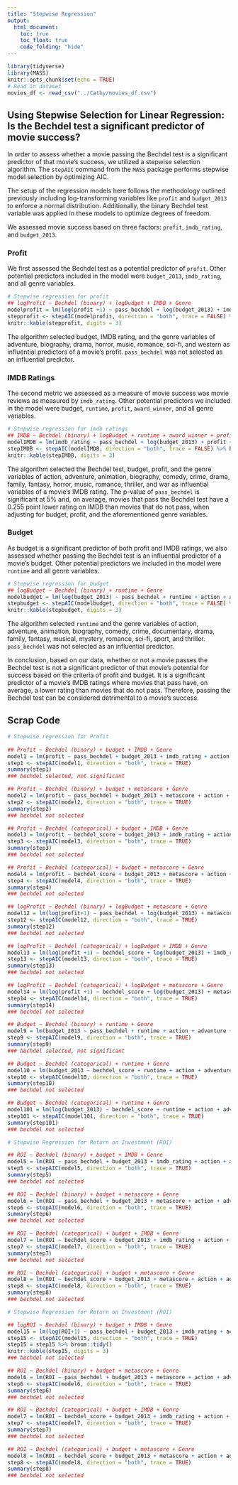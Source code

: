---
title: "Stepwise Regression"
output: 
  html_document:
    toc: true
    toc_float: true
    code_folding: "hide"
---

```{r setup, include=FALSE}
library(tidyverse)
library(MASS)
knitr::opts_chunk$set(echo = TRUE)
# Read in dataset
movies_df <- read_csv("../Cathy/movies_df.csv")
```

## Using Stepwise Selection for Linear Regression: Is the Bechdel test a significant predictor of movie success?

In order to assess whether a movie passing the Bechdel test is a significant predictor of that movie's success, we utilized a stepwise selection algorithm. The `stepAIC` command from the `MASS` package performs stepwise model selection by optimizing AIC.

The setup of the regression models here follows the methodology outlined previously including log-transforming variables like `profit` and `budget_2013` to enforce a normal distribution. Additionally, the binary Bechdel test variable was applied in these models to optimize degrees of freedom.

We assessed movie success based on three factors: `profit`, `imdb_rating`, and `budget_2013`.

### Profit

We first assessed the Bechdel test as a potential predictor of `profit`. Other potential predictors included in the model were `budget_2013`, `imdb_rating`, and all genre variables. 

```{r profit log transfrom, warning=FALSE}
# Stepwise regression for profit
## logProfit ~ Bechdel (binary) + logBudget + IMDB + Genre
modelprofit = lm(log(profit +1) ~ pass_bechdel + log(budget_2013) + imdb_rating + action + adventure + animation + biography + comedy + crime + documentary + drama + family + fantasy + history + horror + music + musical + mystery + romance + sci_fi + sport + thriller + war + western, data = movies_df)
stepprofit <- stepAIC(modelprofit, direction = "both", trace = FALSE) %>% broom::tidy()
knitr::kable(stepprofit, digits = 3)
```
The algorithm selected budget, IMDB rating, and the genre variables of adventure, biography, drama, horror, music, romance, sci-fi, and western as influential predictors of a movie's profit. `pass_bechdel` was not selected as an influential predictor.

### IMDB Ratings

The second metric we assessed as a measure of movie success was movie reviews as measured by `imdb_rating`. Other potential predictors we included in the model were budget, `runtime`, `profit`, `award_winner`, and all genre variables.

```{r imdb, warning=FALSE}
# Stepwise regression for imdb ratings
## IMDB ~ Bechdel (binary) + logBudget + runtime + award_winner + profit + Genre
modelIMDB = lm(imdb_rating ~ pass_bechdel + log(budget_2013) + profit + imdb_rating + action + adventure + animation + biography + comedy + crime + documentary + drama + family + fantasy + history + horror + music + musical + mystery + romance + sci_fi + sport + thriller + war + western, data = movies_df)
stepIMDB <- stepAIC(modelIMDB, direction = "both", trace = FALSE) %>% broom::tidy()
knitr::kable(stepIMDB, digits = 3)
```
The algorithm selected the Bechdel test, budget, profit, and the genre variables of action, adventure, animation, biography, comedy, crime, drama, family, fantasy, horror, music, romance, thriller, and war as influential variables of a movie's IMDB rating. The p-value of `pass_bechdel` is significant at 5% and, on average, movies that pass the Bechdel test have a 0.255 point lower rating on IMDB than movies that do not pass, when adjusting for budget, profit, and the aforementioned genre variables.

### Budget

As budget is a significant predictor of both profit and IMDB ratings, we also assessed whether passing the Bechdel test is an influential predictor of a movie's budget. Other potential predictors we included in the model were `runtime` and all genre variables.

```{r budget log transform}
# Stepwise regression for budget
## logBudget ~ Bechdel (binary) + runtime + Genre
modelbudget = lm(log(budget_2013) ~ pass_bechdel + runtime + action + adventure + animation + biography + comedy + crime + documentary + drama + family + fantasy + history + horror + music + musical + mystery + romance + sci_fi + sport + thriller + war + western, data = movies_df)
stepbudget <- stepAIC(modelbudget, direction = "both", trace = FALSE) %>%  broom::tidy()
knitr::kable(stepbudget, digits = 3)
```
The algorithm selected `runtime` and the genre variables of action, adventure, animation, biography, comedy, crime, documentary, drama, family, fantasy, musical, mystery, romance, sci-fi, sport, and thriller. `pass_bechdel` was not selected as an influential predictor.


In conclusion, based on our data, whether or not a movie passes the Bechdel test is not a significant predictor of that movie's potential for success based on the criteria of profit and budget. It is a significant predictor of a movie's IMDB ratings where movies that pass have, on average, a lower rating than movies that do not pass. Therefore, passing the Bechdel test can be considered detrimental to a movie's success.


## Scrap Code

```{r profit, include=FALSE}
# Stepwise regression for Profit
 
## Profit ~ Bechdel (binary) + budget + IMDB + Genre
model1 = lm(profit ~ pass_bechdel + budget_2013 + imdb_rating + action + adventure + animation + biography + comedy + crime + documentary + drama + family + fantasy + history + horror + music + musical + mystery + romance + sci_fi + sport + thriller + war + western, data = movies_df)
step1 <- stepAIC(model1, direction = "both", trace = TRUE)
summary(step1)
### bechdel selected, not significant

## Profit ~ Bechdel (binary) + budget + metascore + Genre
model2 = lm(profit ~ pass_bechdel + budget_2013 + metascore + action + adventure + animation + biography + comedy + crime + documentary + drama + family + fantasy + history + horror + music + musical + mystery + romance + sci_fi + sport + thriller + war + western, data = movies_df)
step2 <- stepAIC(model2, direction = "both", trace = TRUE)
summary(step2)
### bechdel not selected 

## Profit ~ Bechdel (categorical) + budget + IMDB + Genre
model3 = lm(profit ~ bechdel_score + budget_2013 + imdb_rating + action + adventure + animation + biography + comedy + crime + documentary + drama + family + fantasy + history + horror + music + musical + mystery + romance + sci_fi + sport + thriller + war + western, data = movies_df)
step3 <- stepAIC(model3, direction = "both", trace = TRUE)
summary(step3)
### bechdel not selected

## Profit ~ Bechdel (categorical) + budget + metascore + Genre
model4 = lm(profit ~ bechdel_score + budget_2013 + metascore + action + adventure + animation + biography + comedy + crime + documentary + drama + family + fantasy + history + horror + music + musical + mystery + romance + sci_fi + sport + thriller + war + western, data = movies_df)
step4 <- stepAIC(model4, direction = "both", trace = TRUE)
summary(step4)
### bechdel not selected

## logProfit ~ Bechdel (binary) + logBudget + metascore + Genre
model12 = lm(log(profit+1) ~ pass_bechdel + log(budget_2013) + metascore + action + adventure + animation + biography + comedy + crime + documentary + drama + family + fantasy + history + horror + music + musical + mystery + romance + sci_fi + sport + thriller + war + western, data = movies_df)
step12 <- stepAIC(model12, direction = "both", trace = TRUE)
summary(step12)
### bechdel not selected 

## logProfit ~ Bechdel (categorical) + logBudget + IMDB + Genre
model13 = lm(log(profit +1) ~ bechdel_score + log(budget_2013) + imdb_rating + action + adventure + animation + biography + comedy + crime + documentary + drama + family + fantasy + history + horror + music + musical + mystery + romance + sci_fi + sport + thriller + war + western, data = movies_df)
step13 <- stepAIC(model13, direction = "both", trace = TRUE)
summary(step13)
### bechdel not selected

## logProfit ~ Bechdel (categorical) + logBudget + metascore + Genre
model14 = lm(log(profit +1) ~ bechdel_score + log(budget_2013) + metascore + action + adventure + animation + biography + comedy + crime + documentary + drama + family + fantasy + history + horror + music + musical + mystery + romance + sci_fi + sport + thriller + war + western, data = movies_df)
step14 <- stepAIC(model14, direction = "both", trace = TRUE)
summary(step14)
### bechdel not selected
```

```{r budget, include=FALSE}
## Budget ~ Bechdel (binary) + runtime + Genre
model9 = lm(budget_2013 ~ pass_bechdel + runtime + action + adventure + animation + biography + comedy + crime + documentary + drama + family + fantasy + history + horror + music + musical + mystery + romance + sci_fi + sport + thriller + war + western, data = movies_df)
step9 <- stepAIC(model9, direction = "both", trace = TRUE)
summary(step9)
### bechdel selected, not significant

## Budget ~ Bechdel (categorical) + runtime + Genre
model10 = lm(budget_2013 ~ bechdel_score + runtime + action + adventure + animation + biography + comedy + crime + documentary + drama + family + fantasy + history + horror + music + musical + mystery + romance + sci_fi + sport + thriller + war + western, data = movies_df)
step10 <- stepAIC(model10, direction = "both", trace = TRUE)
summary(step10)
### bechdel not selected

## Budget ~ Bechdel (categorical) + runtime + Genre
model101 = lm(log(budget_2013) ~ bechdel_score + runtime + action + adventure + animation + biography + comedy + crime + documentary + drama + family + fantasy + history + horror + music + musical + mystery + romance + sci_fi + sport + thriller + war + western, data = movies_df)
step101 <- stepAIC(model101, direction = "both", trace = TRUE)
summary(step101)
### bechdel not selected
```

```{r roi, include=FALSE}
# Stepwise Regression for Return on Investment (ROI)

## ROI ~ Bechdel (binary) + budget + IMDB + Genre
model5 = lm(ROI ~ pass_bechdel + budget_2013 + imdb_rating + action + adventure + animation + biography + comedy + crime + documentary + drama + family + fantasy + history + horror + music + musical + mystery + romance + sci_fi + sport + thriller + war + western, data = movies_df)
step5 <- stepAIC(model5, direction = "both", trace = TRUE)
summary(step5)
### bechdel not selected

## ROI ~ Bechdel (binary) + budget + metascore + Genre
model6 = lm(ROI ~ pass_bechdel + budget_2013 + metascore + action + adventure + animation + biography + comedy + crime + documentary + drama + family + fantasy + history + horror + music + musical + mystery + romance + sci_fi + sport + thriller + war + western, data = movies_df)
step6 <- stepAIC(model6, direction = "both", trace = TRUE)
summary(step6)
### bechdel not selected

## ROI ~ Bechdel (categorical) + budget + IMDB + Genre
model7 = lm(ROI ~ bechdel_score + budget_2013 + imdb_rating + action + adventure + animation + biography + comedy + crime + documentary + drama + family + fantasy + history + horror + music + musical + mystery + romance + sci_fi + sport + thriller + war + western, data = movies_df)
step7 <- stepAIC(model7, direction = "both", trace = TRUE)
summary(step7)
### bechdel not selected

## ROI ~ Bechdel (categorical) + budget + metascore + Genre
model8 = lm(ROI ~ bechdel_score + budget_2013 + metascore + action + adventure + animation + biography + comedy + crime + documentary + drama + family + fantasy + history + horror + music + musical + mystery + romance + sci_fi + sport + thriller + war + western, data = movies_df)
step8 <- stepAIC(model8, direction = "both", trace = TRUE)
summary(step8)
### bechdel not selected

```

```{r log transform roi, include=FALSE}
# Stepwise Regression for Return on Investment (ROI)

## logROI ~ Bechdel (binary) + budget + IMDB + Genre
model15 = lm(log(ROI+1) ~ pass_bechdel + budget_2013 + imdb_rating + action + adventure + animation + biography + comedy + crime + documentary + drama + family + fantasy + history + horror + music + musical + mystery + romance + sci_fi + sport + thriller + war + western, data = movies_df)
step15 <- stepAIC(model15, direction = "both", trace = TRUE)
step15 = step15 %>% broom::tidy()
knitr::kable(step15, digits = 3)
### bechdel not selected

## ROI ~ Bechdel (binary) + budget + metascore + Genre
model6 = lm(ROI ~ pass_bechdel + budget_2013 + metascore + action + adventure + animation + biography + comedy + crime + documentary + drama + family + fantasy + history + horror + music + musical + mystery + romance + sci_fi + sport + thriller + war + western, data = movies_df)
step6 <- stepAIC(model6, direction = "both", trace = TRUE)
summary(step6)
### bechdel not selected

## ROI ~ Bechdel (categorical) + budget + IMDB + Genre
model7 = lm(ROI ~ bechdel_score + budget_2013 + imdb_rating + action + adventure + animation + biography + comedy + crime + documentary + drama + family + fantasy + history + horror + music + musical + mystery + romance + sci_fi + sport + thriller + war + western, data = movies_df)
step7 <- stepAIC(model7, direction = "both", trace = TRUE)
summary(step7)
### bechdel not selected

## ROI ~ Bechdel (categorical) + budget + metascore + Genre
model8 = lm(ROI ~ bechdel_score + budget_2013 + metascore + action + adventure + animation + biography + comedy + crime + documentary + drama + family + fantasy + history + horror + music + musical + mystery + romance + sci_fi + sport + thriller + war + western, data = movies_df)
step8 <- stepAIC(model8, direction = "both", trace = TRUE)
summary(step8)
### bechdel not selected
```